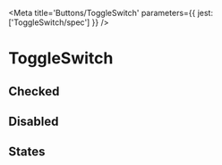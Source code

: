 

<Meta title='Buttons/ToggleSwitch' parameters={{ jest: ['ToggleSwitch/spec'] }} />

# ToggleSwitch

<Canvas>
  <Story name='Default'>
    <ToggleSwitch onChange={action('change')} />
  </Story>
</Canvas>

<ArgsTable of={ToggleSwitch} />

## Checked

<Canvas>
  <Story name='Checked'>
    <ToggleSwitch checked onChange={action('change')} />
  </Story>
</Canvas>

## Disabled

<Canvas>
  <Story name='Disabled'>
    <ToggleSwitch disabled />
  </Story>
</Canvas>

## States

<Story name='States'>
  <PropsVariationSection
    component={ToggleSwitch}
    common={{ onChange: action('change') }}
    xAxis={{
      checked: { checked: true },
      unchecked: { checked: false },
    }}
    yAxis={{
      default: { },
      hover: { className: 'hover' },
      active: { className: 'active' },
      focus: { className: 'focus' },
      disabled: { disabled: true },
    }}
  />
</Story>
